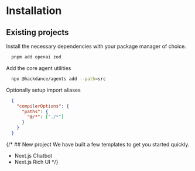 
# Installation


## Existing projects
Install the necessary dependencies with your package manager of choice.
  ```bash
    pnpm add openai zod
  ```

Add the core agent utilities
  ```zsh
    npx @hackdance/agents add --path=src
  ```


Optionally setup import aliases
  ```json
    {
      "compilerOptions": {
        "paths": {
          "@/*": ["./*"]
        }
      }
    }
  ```

  {/* ## New project
  We have built a few templates to get you started quickly.

  - Next.js Chatbot
  - Next.js Rich UI */}
